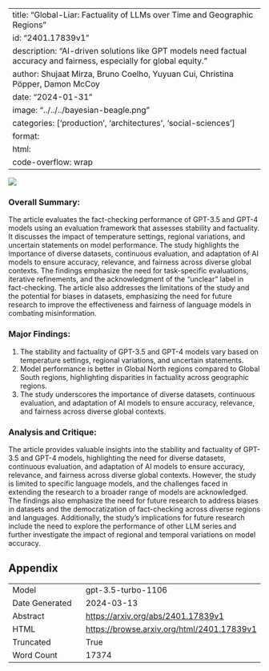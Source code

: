 
---
title: "Global-Liar: Factuality of LLMs over Time and Geographic Regions"
id: "2401.17839v1"
description: "AI-driven solutions like GPT models need factual accuracy and fairness, especially for global equity."
author: Shujaat Mirza, Bruno Coelho, Yuyuan Cui, Christina Pöpper, Damon McCoy
date: "2024-01-31"
image: "../../../bayesian-beagle.png"
categories: ['production', 'architectures', 'social-sciences']
format:
  html:
    code-overflow: wrap
---

![](../../../bayesian-beagle.png)

### Overall Summary:

The article evaluates the fact-checking performance of GPT-3.5 and GPT-4 models using an evaluation framework that assesses stability and factuality. It discusses the impact of temperature settings, regional variations, and uncertain statements on model performance. The study highlights the importance of diverse datasets, continuous evaluation, and adaptation of AI models to ensure accuracy, relevance, and fairness across diverse global contexts. The findings emphasize the need for task-specific evaluations, iterative refinements, and the acknowledgment of the "unclear" label in fact-checking. The article also addresses the limitations of the study and the potential for biases in datasets, emphasizing the need for future research to improve the effectiveness and fairness of language models in combating misinformation.

### Major Findings:
1. The stability and factuality of GPT-3.5 and GPT-4 models vary based on temperature settings, regional variations, and uncertain statements.
2. Model performance is better in Global North regions compared to Global South regions, highlighting disparities in factuality across geographic regions.
3. The study underscores the importance of diverse datasets, continuous evaluation, and adaptation of AI models to ensure accuracy, relevance, and fairness across diverse global contexts.

### Analysis and Critique:
The article provides valuable insights into the stability and factuality of GPT-3.5 and GPT-4 models, highlighting the need for diverse datasets, continuous evaluation, and adaptation of AI models to ensure accuracy, relevance, and fairness across diverse global contexts. However, the study is limited to specific language models, and the challenges faced in extending the research to a broader range of models are acknowledged. The findings also emphasize the need for future research to address biases in datasets and the democratization of fact-checking across diverse regions and languages. Additionally, the study's implications for future research include the need to explore the performance of other LLM series and further investigate the impact of regional and temporal variations on model accuracy.

## Appendix

|          |          |
|----------|----------|
| Model     | gpt-3.5-turbo-1106       |
| Date Generated     | 2024-03-13       |
| Abstract | [https://arxiv.org/abs/2401.17839v1](https://arxiv.org/abs/2401.17839v1)        |
| HTML     | [https://browse.arxiv.org/html/2401.17839v1](https://browse.arxiv.org/html/2401.17839v1)       |
| Truncated       | True       |
| Word Count       | 17374       |